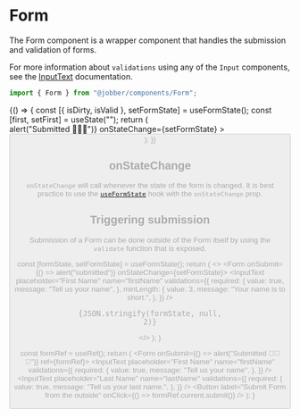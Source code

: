 
<Meta title="Components/Form" component={Form} />

# Form

The Form component is a wrapper component that handles the submission and
validation of forms.

For more information about `validations` using any of the `Input` components,
see the [InputText](/components/input-text/#validation-message) documentation.

```ts
import { Form } from "@jobber/components/Form";
```

<Canvas>
  <Story name="Form">
    {() => {
      const [{ isDirty, isValid }, setFormState] = useFormState();
      const [first, setFirst] = useState("");
      return (
        <Form
          onSubmit={() => alert("Submitted 🎉🎉🎉")}
          onStateChange={setFormState}
        >
          <Content>
            <InputText
              placeholder="First Name"
              name="firstName"
              value={first}
              onChange={setFirst}
              validations={{
                required: {
                  value: true,
                  message: "Tell us your name",
                },
                minLength: {
                  value: 3,
                  message: "Your name is to short.",
                },
              }}
            />
            <InputText
              placeholder="Last Name"
              name="lastName"
              validations={{
                required: {
                  value: true,
                  message: "Tell us your last name.",
                },
              }}
            />
            <Button
              label="Submit Form"
              submit={true}
              disabled={!isDirty || !isValid}
            />
          </Content>
        </Form>
      );
    }}
  </Story>
</Canvas>

<ArgsTable of={Form} story="Form" />

## onStateChange

`onStateChange` will call whenever the state of the form is changed. It is best
practice to use the [`useFormState`](/hooks/useFormState) hook with the
`onStateChange` prop.

<Canvas>
  <OnStateChangeForm />
</Canvas>

## Triggering submission

Submission of a Form can be done outside of the Form itself by using the
`validate` function that is exposed.

<Canvas>
  <TriggeringSubmissionForm />
</Canvas>

  const [formState, setFormState] = useFormState();
  return (
    <>
      <Form onSubmit={() => alert("submitted")} onStateChange={setFormState}>
        <InputText
          placeholder="First Name"
          name="firstName"
          validations={{
            required: {
              value: true,
              message: "Tell us your name",
            },
            minLength: {
              value: 3,
              message: "Your name is to short.",
            },
          }}
        />
      </Form>
      <pre>{JSON.stringify(formState, null, 2)}</pre>
    </>
  );
}

  const formRef = useRef();
  return (
    <Content>
      <Form onSubmit={() => alert("Submitted 🎉🎉🎉")} ref={formRef}>
        <Content>
          <InputText
            placeholder="First Name"
            name="firstName"
            validations={{
              required: {
                value: true,
                message: "Tell us your name",
              },
            }}
          />
          <InputText
            placeholder="Last Name"
            name="lastName"
            validations={{
              required: {
                value: true,
                message: "Tell us your last name.",
              },
            }}
          />
        </Content>
      </Form>
      <Button
        label="Submit Form from the outside"
        onClick={() => formRef.current.submit()}
      />
    </Content>
  );
}
